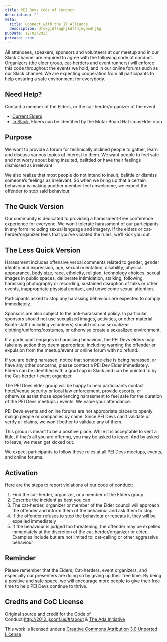 ```yaml
---
title: PEI Devs Code of Conduct
description: ""
meta:
  title: Connect with the IT Alliance
  description: dfskgjdfsaghjkdfshjkgasdhjkg
pubDate: 12/02/2023
private: true
---
```

All attendees, speakers, sponsors and volunteers at our meetup and in our Slack Channel are required to agree with the following code of conduct. Organizers (the elder group, cat-herders and event runners) will enforce this code throughout the events we hold, and in our online forums such as our Slack channel. We are expecting cooperation from all participants to help ensuring a safe environment for everybody.

## Need Help?

Contact a member of the Elders, or the cat-herder/organizer of the event.

- [Current Elders](/pei-devs/elders)
- [In Slack](https://docs.google.com/forms/d/e/1FAIpQLScjMRLiiKXqeHCjCSAD37mFxJdH5fskiok-LUaIGtPUZ63glw/viewform), Elders can be identified by the Motar Board Hat iconsElder icon

## Purpose

We want to provide a forum for technically inclined people to gather, learn and discuss various topics of interest to them. We want people to feel safe and not worry about being insulted, belittled or have their feelings dismissed as irrelevant.

We also realize that most people do not intend to insult, belittle or dismiss someone’s feelings as irrelevant. So when we bring up that a certain behaviour is making another member feel unwelcome, we expect the offender to stop said behaviour.

## The Quick Version

Our community is dedicated to providing a harassment-free conference experience for everyone. We won’t tolerate harassment of our participants in any form including sexual language and imagery. If the elders or cat-herder/organizer feels that you’ve violated the rules, we’ll kick you out.

## The Less Quick Version

Harassment includes offensive verbal comments related to gender, gender identity and expression, age, sexual orientation, disability, physical appearance, body size, race, ethnicity, religion, technology choices, sexual images in public spaces, deliberate intimidation, stalking, following, harassing photography or recording, sustained disruption of talks or other events, inappropriate physical contact, and unwelcome sexual attention.

Participants asked to stop any harassing behaviour are expected to comply immediately.

Sponsors are also subject to the anti-harassment policy. In particular, sponsors should not use sexualized images, activities, or other material. Booth staff (including volunteers) should not use sexualized clothing/uniforms/costumes, or otherwise create a sexualized environment.

If a participant engages in harassing behaviour, the PEI Devs elders may take any action they deem appropriate, including warning the offender or expulsion from the meetup/event or online forum with no refund.

If you are being harassed, notice that someone else is being harassed, or have any other concerns, please contact a PEI Dev Elder immediately. Elders can be identified with a grad cap in Slack and can be pointed to by the Cat-herder / event organizer.

The PEI Devs elder group will be happy to help participants contact hotel/venue security or local law enforcement, provide escorts, or otherwise assist those experiencing harassment to feel safe for the duration of the PEI Devs meetups / events. We value your attendance.

PEI Devs events and online forums are not appropriate places to openly malign people or companies by name. Since PEI Devs can’t validate or verify all claims, we won’t bother to validate any of them.

This group is meant to be a positive place. While it is acceptable to vent a little, if that’s all you are offering, you may be asked to leave. And by asked to leave, we mean get kicked out.

We expect participants to follow these rules at all PEI Devs meetups, events, and online forums.

## Activation

Here are the steps to report violations of our code of conduct:

1. Find the cat-herder, organizer, or a member of the Elders group
2. Describe the incident as best you can
3. The cat-herder, organizer or member of the Elder council will approach the offender and inform them of the behaviour and ask them to stop
4. If the offender refuses to stop the behaviour or repeats it, they will be expelled immediately
5. If the behaviour is judged too threatening, the offender may be expelled immediately at the discretion of the cat-herder/organizer or elder. Examples include but are not limited to: cat-calling or other aggressive behaviour

## Reminder

Please remember that the Elders, Cat-herders, event organizers, and especially our presenters are doing so by giving up their free time. By being a positive and safe space, we will encourage more people to give their free time to help PEI Devs continue to thrive.

## Credits and CoC License

Original source and credit for the Code of Conduct:http://2012.jsconf.us/#/about & [The Ada Initiative](https://geekfeminism.wikia.com/wiki/Conference_anti-harassment/Policy)

This work is licensed under a [Creative Commons Attribution 3.0 Unported License](https://creativecommons.org/licenses/by/3.0/deed.en_US)